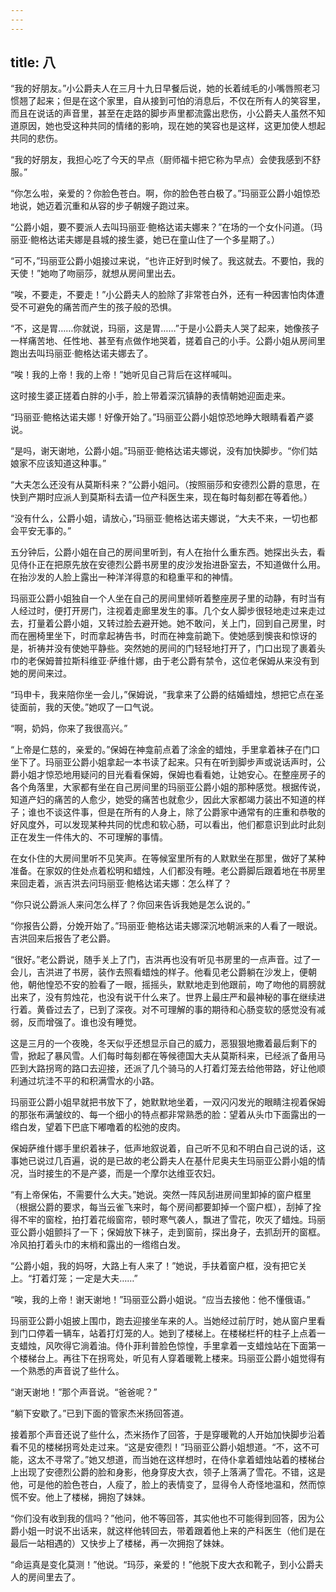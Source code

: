 ```yaml
---
---
---
```

title: 八
---




“我的好朋友。”小公爵夫人在三月十九日早餐后说，她的长着绒毛的小嘴唇照老习惯翘了起来；但是在这个家里，自从接到可怕的消息后，不仅在所有人的笑容里，而且在说话的声音里，甚至在走路的脚步声里都流露出悲伤，小公爵夫人虽然不知道原因，她也受这种共同的情绪的影响，现在她的笑容也是这样，这更加使人想起共同的悲伤。

“我的好朋友，我担心吃了今天的早点（厨师福卡把它称为早点）会使我感到不舒服。”

“你怎么啦，亲爱的？你脸色苍白。啊，你的脸色苍白极了。”玛丽亚公爵小姐惊恐地说，她迈着沉重和从容的步子朝嫂子跑过来。

“公爵小姐，要不要派人去叫玛丽亚·鲍格达诺夫娜来？”在场的一个女仆问道。（玛丽亚·鲍格达诺夫娜是县城的接生婆，她已在童山住了一个多星期了。）

“可不，”玛丽亚公爵小姐接过来说，“也许正好到时候了。我这就去。不要怕，我的天使！”她吻了吻丽莎，就想从房间里出去。

“唉，不要走，不要走！”小公爵夫人的脸除了非常苍白外，还有一种因害怕肉体遭受不可避免的痛苦而产生的孩子般的恐惧。

“不，这是胃……你就说，玛丽，这是胃……”于是小公爵夫人哭了起来，她像孩子一样痛苦地、任性地、甚至有点做作地哭着，搓着自己的小手。公爵小姐从房间里跑出去叫玛丽亚·鲍格达诺夫娜去了。

“唉！我的上帝！我的上帝！”她听见自己背后在这样喊叫。

这时接生婆正搓着白胖的小手，脸上带着深沉镇静的表情朝她迎面走来。

“玛丽亚·鲍格达诺夫娜！好像开始了。”玛丽亚公爵小姐惊恐地睁大眼睛看着产婆说。

“是吗，谢天谢地，公爵小姐。”玛丽亚·鲍格达诺夫娜说，没有加快脚步。“你们姑娘家不应该知道这种事。”

“大夫怎么还没有从莫斯科来？”公爵小姐问。（按照丽莎和安德烈公爵的意思，在快到产期时应派人到莫斯科去请一位产科医生来，现在每时每刻都在等着他。）

“没有什么，公爵小姐，请放心，”玛丽亚·鲍格达诺夫娜说，“大夫不来，一切也都会平安无事的。”

五分钟后，公爵小姐在自己的房间里听到，有人在抬什么重东西。她探出头去，看见侍仆正在把原先放在安德烈公爵书房里的皮沙发抬进卧室去，不知道做什么用。在抬沙发的人脸上露出一种洋洋得意的和稳重平和的神情。

玛丽亚公爵小姐独自一个人坐在自己的房间里倾听着整座房子里的动静，有时当有人经过时，便打开房门，注视着走廊里发生的事。几个女人脚步很轻地走过来走过去，打量着公爵小姐，又转过脸去避开她。她不敢问，关上门，回到自己房里，时而在圈椅里坐下，时而拿起祷告书，时而在神龛前跪下。使她感到懊丧和惊讶的是，祈祷并没有使她平静些。突然她的房间的门轻轻地打开了，门口出现了裹着头巾的老保姆普拉斯科维亚·萨维什娜，由于老公爵有禁令，这位老保姆从来没有到她的房间来过。

“玛申卡，我来陪你坐一会儿，”保姆说，“我拿来了公爵的结婚蜡烛，想把它点在圣徒面前，我的天使。”她叹了一口气说。

“啊，奶妈，你来了我很高兴。”

“上帝是仁慈的，亲爱的。”保姆在神龛前点着了涂金的蜡烛，手里拿着袜子在门口坐下了。玛丽亚公爵小姐拿起一本书读了起来。只有在听到脚步声或说话声时，公爵小姐才惊恐地用疑问的目光看看保姆，保姆也看看她，让她安心。在整座房子的各个角落里，大家都有坐在自己房间里的玛丽亚公爵小姐的那种感觉。根据传说，知道产妇的痛苦的人愈少，她受的痛苦也就愈少，因此大家都竭力装出不知道的样子；谁也不谈这件事，但是在所有的人身上，除了公爵家中通常有的庄重和恭敬的好风度外，可以发现某种共同的忧虑和软心肠，可以看出，他们都意识到此时此刻正在发生一件伟大的、不可理解的事情。

在女仆住的大房间里听不见笑声。在等候室里所有的人默默坐在那里，做好了某种准备。在家奴的住处点着松明和蜡烛，人们都没有睡。老公爵脚后跟着地在书房里来回走着，派吉洪去问玛丽亚·鲍格达诺夫娜：怎么样了？

“你只说公爵派人来问怎么样了？你回来告诉我她是怎么说的。”

“你报告公爵，分娩开始了。”玛丽亚·鲍格达诺夫娜深沉地朝派来的人看了一眼说。吉洪回来后报告了老公爵。

“很好。”老公爵说，随手关上了门，吉洪再也没有听见书房里的一点声音。过了一会儿，吉洪进了书房，装作去照看蜡烛的样子。他看见老公爵躺在沙发上，便朝他，朝他惶恐不安的脸看了一眼，摇摇头，默默地走到他跟前，吻了吻他的肩膀就出来了，没有剪烛花，也没有说干什么来了。世界上最庄严和最神秘的事在继续进行着。黄昏过去了，已到了深夜。对不可理解的事的期待和心肠变软的感觉没有减弱，反而增强了。谁也没有睡觉。

这是三月的一个夜晚，冬天似乎还想显示自己的威力，恶狠狠地撒着最后剩下的雪，掀起了暴风雪。人们每时每刻都在等候德国大夫从莫斯科来，已经派了备用马匹到大路拐弯的路口去迎接，还派了几个骑马的人打着灯笼去给他带路，好让他顺利通过坑洼不平的和积满雪水的小路。

玛丽亚公爵小姐早就把书放下了，她默默地坐着，一双闪闪发光的眼睛注视着保姆的那张布满皱纹的、每一个细小的特点都非常熟悉的脸：望着从头巾下面露出的一绺白发，望着下巴底下嘟噜着的松弛的皮肉。

保姆萨维什娜手里织着袜子，低声地叙说着，自己听不见和不明白自己说的话，这事她已说过几百遍，说的是已故的老公爵夫人在基什尼奥夫生玛丽亚公爵小姐的情况，当时接生的不是产婆，而是一个摩尔达维亚农妇。

“有上帝保佑，不需要什么大夫。”她说。突然一阵风刮进房间里卸掉的窗户框里（根据公爵的要求，每当云雀飞来时，每个房间都要卸掉一个窗户框），刮掉了拴得不牢的窗栓，拍打着花缎窗帘，顿时寒气袭人，飘进了雪花，吹灭了蜡烛。玛丽亚公爵小姐颤抖了一下；保姆放下袜子，走到窗前，探出身子，去抓刮开的窗框。冷风拍打着头巾的末梢和露出的一绺绺白发。

“公爵小姐，我的妈呀，大路上有人来了！”她说，手扶着窗户框，没有把它关上。“打着灯笼；一定是大夫……”

“唉，我的上帝！谢天谢地！”玛丽亚公爵小姐说。“应当去接他：他不懂俄语。”

玛丽亚公爵小姐披上围巾，跑去迎接坐车来的人。当她经过前厅时，她从窗户里看到门口停着一辆车，站着打灯笼的人。她到了楼梯上。在楼梯栏杆的柱子上点着一支蜡烛，风吹得它淌着油。侍仆菲利普脸色惊惶，手里拿着一支蜡烛站在下面第一个楼梯台上。再往下在拐弯处，听见有人穿着暖靴上楼来。玛丽亚公爵小姐觉得有一个熟悉的声音说了些什么。

“谢天谢地！”那个声音说。“爸爸呢？”

“躺下安歇了。”已到下面的管家杰米扬回答道。

接着那个声音还说了些什么，杰米扬作了回答，于是穿暖靴的人开始加快脚步沿着看不见的楼梯拐弯处走过来。“这是安德烈！”玛丽亚公爵小姐想道。“不，这不可能，这太不寻常了。”她又想道，而当她在这样想时，在侍仆拿着蜡烛站着的楼梯台上出现了安德烈公爵的脸和身影，他身穿皮大衣，领子上落满了雪花。不错，这是他，可是他的脸色苍白，人瘦了，脸上的表情变了，显得令人奇怪地温和，然而惊慌不安。他上了楼梯，拥抱了妹妹。

“你们没有收到我的信吗？”他问，他不等回答，其实他也不可能得到回答，因为公爵小姐一时说不出话来，就这样他转回去，带着跟着他上来的产科医生（他们是在最后一站相遇的）又快步上了楼梯，再一次拥抱了妹妹。

“命运真是变化莫测！”他说。“玛莎，亲爱的！”他脱下皮大衣和靴子，到小公爵夫人的房间里去了。